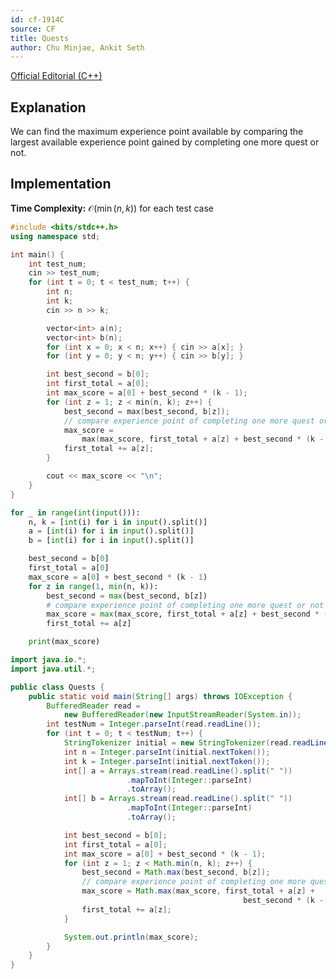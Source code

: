 ```yaml
---
id: cf-1914C
source: CF
title: Quests
author: Chu Minjae, Ankit Seth
---
```


[Official Editorial (C++)](https://codeforces.com/blog/entry/123530)

## Explanation

We can find the maximum experience point available by comparing the largest available experience point gained by completing one more quest or not.

## Implementation

**Time Complexity:** $\mathcal{O}(\min(n,k))$ for each test case

<LanguageSection>
<CPPSection>

```cpp
#include <bits/stdc++.h>
using namespace std;

int main() {
	int test_num;
	cin >> test_num;
	for (int t = 0; t < test_num; t++) {
		int n;
		int k;
		cin >> n >> k;

		vector<int> a(n);
		vector<int> b(n);
		for (int x = 0; x < n; x++) { cin >> a[x]; }
		for (int y = 0; y < n; y++) { cin >> b[y]; }

		int best_second = b[0];
		int first_total = a[0];
		int max_score = a[0] + best_second * (k - 1);
		for (int z = 1; z < min(n, k); z++) {
			best_second = max(best_second, b[z]);
			// compare experience point of completing one more quest or not
			max_score =
			    max(max_score, first_total + a[z] + best_second * (k - z - 1));
			first_total += a[z];
		}

		cout << max_score << "\n";
	}
}
```

</CPPSection>
<PySection>

```py
for _ in range(int(input())):
	n, k = [int(i) for i in input().split()]
	a = [int(i) for i in input().split()]
	b = [int(i) for i in input().split()]

	best_second = b[0]
	first_total = a[0]
	max_score = a[0] + best_second * (k - 1)
	for z in range(1, min(n, k)):
		best_second = max(best_second, b[z])
		# compare experience point of completing one more quest or not
		max_score = max(max_score, first_total + a[z] + best_second * (k - z - 1))
		first_total += a[z]

	print(max_score)
```

</PySection>
<JavaSection>

```java
import java.io.*;
import java.util.*;

public class Quests {
	public static void main(String[] args) throws IOException {
		BufferedReader read =
		    new BufferedReader(new InputStreamReader(System.in));
		int testNum = Integer.parseInt(read.readLine());
		for (int t = 0; t < testNum; t++) {
			StringTokenizer initial = new StringTokenizer(read.readLine());
			int n = Integer.parseInt(initial.nextToken());
			int k = Integer.parseInt(initial.nextToken());
			int[] a = Arrays.stream(read.readLine().split(" "))
			              .mapToInt(Integer::parseInt)
			              .toArray();
			int[] b = Arrays.stream(read.readLine().split(" "))
			              .mapToInt(Integer::parseInt)
			              .toArray();

			int best_second = b[0];
			int first_total = a[0];
			int max_score = a[0] + best_second * (k - 1);
			for (int z = 1; z < Math.min(n, k); z++) {
				best_second = Math.max(best_second, b[z]);
				// compare experience point of completing one more quest or not
				max_score = Math.max(max_score, first_total + a[z] +
				                                    best_second * (k - z - 1));
				first_total += a[z];
			}

			System.out.println(max_score);
		}
	}
}
```

</JavaSection>
</LanguageSection>
